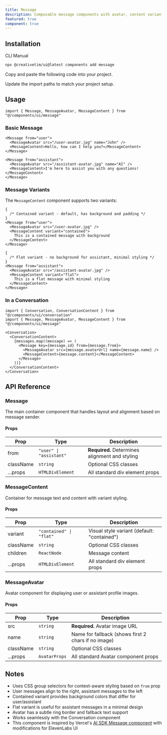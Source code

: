 ```yaml
---
title: Message
description: Composable message components with avatar, content variants, and automatic styling for user and assistant messages.
featured: true
component: true
---
```


<ComponentPreview
  name="message-demo"
  description="A live scrolling message visualization."
  marginOff
/>

## Installation

<CodeTabs>

<TabsList>
  <TabsTrigger value="cli">CLI</TabsTrigger>
  <TabsTrigger value="manual">Manual</TabsTrigger>
</TabsList>
<TabsContent value="cli">

```bash
npx @creativetim/ui@latest components add message
```

</TabsContent>

<TabsContent value="manual">

<Steps>

<Step>Copy and paste the following code into your project.</Step>

<ComponentSource name="message" title="components/ui/message.tsx" />

<Step>Update the import paths to match your project setup.</Step>

</Steps>

</TabsContent>

</CodeTabs>

## Usage

```tsx showLineNumbers
import { Message, MessageAvatar, MessageContent } from "@/components/ui/message"
```

### Basic Message

```tsx showLineNumbers
<Message from="user">
  <MessageAvatar src="/user-avatar.jpg" name="John" />
  <MessageContent>Hello, how can I help you?</MessageContent>
</Message>

<Message from="assistant">
  <MessageAvatar src="/assistant-avatar.jpg" name="AI" />
  <MessageContent>I'm here to assist you with any questions!</MessageContent>
</Message>
```

### Message Variants

The `MessageContent` component supports two variants:

```tsx showLineNumbers
{
  /* Contained variant - default, has background and padding */
}
<Message from="user">
  <MessageAvatar src="/user-avatar.jpg" />
  <MessageContent variant="contained">
    This is a contained message with background
  </MessageContent>
</Message>

{
  /* Flat variant - no background for assistant, minimal styling */
}
<Message from="assistant">
  <MessageAvatar src="/assistant-avatar.jpg" />
  <MessageContent variant="flat">
    This is a flat message with minimal styling
  </MessageContent>
</Message>
```

### In a Conversation

```tsx showLineNumbers
import { Conversation, ConversationContent } from "@/components/ui/conversation"
import { Message, MessageAvatar, MessageContent } from "@/components/ui/message"

<Conversation>
  <ConversationContent>
    {messages.map((message) => (
      <Message key={message.id} from={message.from}>
        <MessageAvatar src={message.avatarUrl} name={message.name} />
        <MessageContent>{message.content}</MessageContent>
      </Message>
    ))}
  </ConversationContent>
</Conversation>
```

## API Reference

### Message

The main container component that handles layout and alignment based on message sender.

#### Props

| Prop      | Type                    | Description                                    |
| --------- | ----------------------- | ---------------------------------------------- |
| from      | `"user" \| "assistant"` | **Required.** Determines alignment and styling |
| className | `string`                | Optional CSS classes                           |
| ...props  | `HTMLDivElement`        | All standard div element props                 |

### MessageContent

Container for message text and content with variant styling.

#### Props

| Prop      | Type                    | Description                                 |
| --------- | ----------------------- | ------------------------------------------- |
| variant   | `"contained" \| "flat"` | Visual style variant (default: "contained") |
| className | `string`                | Optional CSS classes                        |
| children  | `ReactNode`             | Message content                             |
| ...props  | `HTMLDivElement`        | All standard div element props              |

### MessageAvatar

Avatar component for displaying user or assistant profile images.

#### Props

| Prop      | Type          | Description                                         |
| --------- | ------------- | --------------------------------------------------- |
| src       | `string`      | **Required.** Avatar image URL                      |
| name      | `string`      | Name for fallback (shows first 2 chars if no image) |
| className | `string`      | Optional CSS classes                                |
| ...props  | `AvatarProps` | All standard Avatar component props                 |

## Notes

- Uses CSS group selectors for context-aware styling based on `from` prop
- User messages align to the right, assistant messages to the left
- Contained variant provides background colors that differ for user/assistant
- Flat variant is useful for assistant messages in a minimal design
- Avatar has a subtle ring border and fallback text support
- Works seamlessly with the Conversation component
- This component is inspired by Vercel's [AI SDK Message component](https://ai-sdk.dev/elements/components/message) with modifications for ElevenLabs UI
